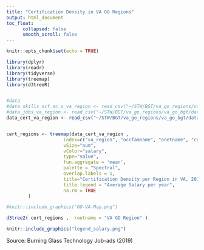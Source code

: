 ```yaml
---
title: "Certification Density in VA GO Regions"
output: html_document
toc_float:
      collapsed: false
      smooth_scroll: false
---
```


```r
knitr::opts_chunk$set(echo = TRUE)
```



```r
library(dplyr)
library(readr)
library(tidyverse)
library(treemap)
library(d3treeR)


#data
#data_skills_scf_sc_s_va_region <- read_csv("~/STW/BGT/va_go_regions/va_go_bgt/data_skills_scf_sc_s_va_region.csv")
#data_jobs_va_region <- read_csv("~/STW/BGT/va_go_regions/va_go_bgt/data_jobs_va_region.csv")
data_cert_va_region <- read_csv("~/STW/BGT/va_go_regions/va_go_bgt/data_cert_va_region.csv")


cert_regions <- treemap(data_cert_va_region ,
                     index=c("va_region", "occfamname", "onetname", "certification" ),
                     vSize="num",
                     vColor="salary",
                     type="value",
                     fun.aggregate = 'mean',
                     palette = "Spectral",
                     overlap.labels = 1,
                     title="Certification Density per Region in VA, 2019",
                     title.legend = "Average Salary per year",
                     na.rm = TRUE
        )
```


```r
#knitr::include_graphics("GO-VA-Map.png")

d3tree2( cert_regions ,  rootname = "VA GO Region" )

```


```r
knitr::include_graphics("legend_salary.png")
```


Source: Burning Glass Technology Job-ads (2019)

